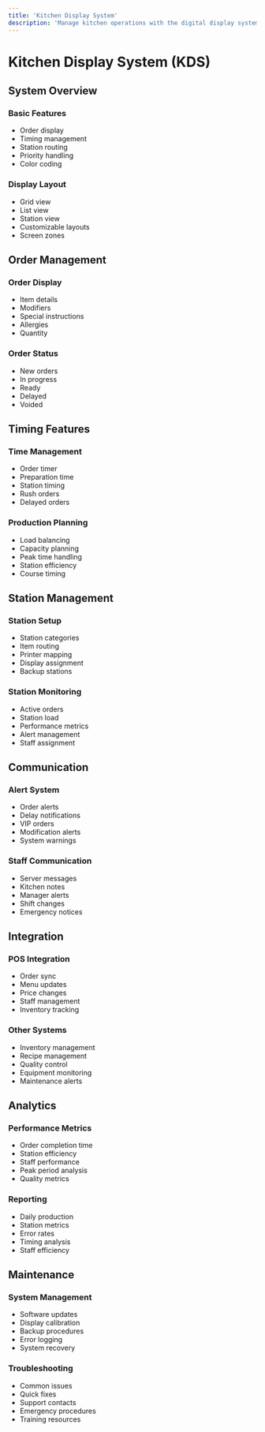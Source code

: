 ```yaml
---
title: 'Kitchen Display System'
description: 'Manage kitchen operations with the digital display system'
---
```


# Kitchen Display System (KDS)

## System Overview

### Basic Features
- Order display
- Timing management
- Station routing
- Priority handling
- Color coding

### Display Layout
- Grid view
- List view
- Station view
- Customizable layouts
- Screen zones

## Order Management

### Order Display
- Item details
- Modifiers
- Special instructions
- Allergies
- Quantity

### Order Status
- New orders
- In progress
- Ready
- Delayed
- Voided

## Timing Features

### Time Management
- Order timer
- Preparation time
- Station timing
- Rush orders
- Delayed orders

### Production Planning
- Load balancing
- Capacity planning
- Peak time handling
- Station efficiency
- Course timing

## Station Management

### Station Setup
- Station categories
- Item routing
- Printer mapping
- Display assignment
- Backup stations

### Station Monitoring
- Active orders
- Station load
- Performance metrics
- Alert management
- Staff assignment

## Communication

### Alert System
- Order alerts
- Delay notifications
- VIP orders
- Modification alerts
- System warnings

### Staff Communication
- Server messages
- Kitchen notes
- Manager alerts
- Shift changes
- Emergency notices

## Integration

### POS Integration
- Order sync
- Menu updates
- Price changes
- Staff management
- Inventory tracking

### Other Systems
- Inventory management
- Recipe management
- Quality control
- Equipment monitoring
- Maintenance alerts

## Analytics

### Performance Metrics
- Order completion time
- Station efficiency
- Staff performance
- Peak period analysis
- Quality metrics

### Reporting
- Daily production
- Station metrics
- Error rates
- Timing analysis
- Staff efficiency

## Maintenance

### System Management
- Software updates
- Display calibration
- Backup procedures
- Error logging
- System recovery

### Troubleshooting
- Common issues
- Quick fixes
- Support contacts
- Emergency procedures
- Training resources 